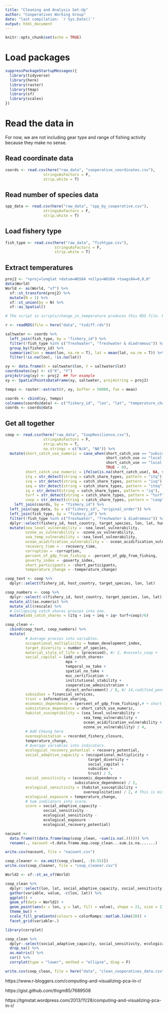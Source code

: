```yaml
---
title: "Cleaning and Analysis Set-Up"
author: "Cooperatives Working Group"
date: "last compilation: `r Sys.Date()`"
output: html_document
---
```


```r
knitr::opts_chunk$set(echo = TRUE)
```

# Load packages

```r
suppressPackageStartupMessages({
  library(tidyverse)
  library(here)
  library(raster)
  library(tmap)
  library(sf)
  library(scales)
})
```


# Read the data in

For now, we are not including gear type and range of fishing activity because they make no sense.

## Read coordinate data

```r
coords <- read.csv(here("raw_data", "cooperative_coordinates.csv"),
                 stringsAsFactors = F,
                 strip.white = T)
```


## Read number of species data

```r
spp_data <- read.csv(here("raw_data", "spp_by_cooperative.csv"),
                 stringsAsFactors = F,
                 strip.white = T)
```

## Load fishery type

```r
fish_type <- read.csv(here("raw_data", "fishtype.csv"),
                      stringsAsFactors = F,
                      strip.white = T)
```
 

## Extract temperatures

```r
proj2 <- "+proj=longlat +datum=WGS84 +ellps=WGS84 +towgs84=0,0,0"
data(World)
World <- as(World, "sf") %>% 
  sf::st_transform(proj2) %>% 
  mutate(N = 1) %>% 
  sf::st_union(by = N) %>% 
  sf::as_Spatial()
```


```r
# The script in scripts/change_in_temperature produces this RDS file. Run from command line for faster performance

r <- readRDS(file = here("data", "tsdiff.rds"))
```

```r
saltwater <- coords %>%
  left_join(fish_type, by = "fishery_id") %>% 
  filter(!fish_type %in% c("freshwater", "freshwater & diadromous")) %>%
  group_by(fishery_id) %>% 
  summarize(lon = mean(lon, na.rm = T), lat = mean(lat, na.rm = T)) %>% 
  filter(!is.na(lon), !is.na(lat))

xy <- data.frame(X = saltwater$lon, Y = saltwater$lat)
coordinates(xy) <- c("X", "Y")
proj4string(xy) <- proj2  ## for example
xy <- SpatialPointsDataFrame(xy, saltwater, proj4string = proj2)
```

```r
temps <- raster::extract(r, xy, buffer = 50000, fun = mean)
```

```r
coords <- cbind(xy, temps)
colnames(coords@data) <- c("fishery_id", "lon", "lat", "temperature_change")
coords <- coords@data
```

## Get all together


```r
coop <- read.csv(here("raw_data", "CoopResilience.csv"),
                 stringsAsFactors = F,
                 strip.white = T,
                 na.strings = c("N/A", "NA")) %>% 
  mutate(short_catch_use_numeric = case_when(short_catch_use == "subsistence" ~ 1,
                                             short_catch_use == "local market/subsistence" ~ 1,
                                             short_catch_use == "local market" ~ 1,
                                             TRUE ~ 0),
         short_catch_use_numeric = ifelse(is.na(short_catch_use), NA, short_catch_use_numeric),
         itq = str_detect(string = catch_share_types, pattern = "itq"),
         ivq = str_detect(string = catch_share_types, pattern = "ivq"),
         ieq = str_detect(string = catch_share_types, pattern = "iteq"),
         iq = str_detect(string = catch_share_types, pattern = "iq"),
         turf = str_detect(string = catch_share_types, pattern = "turf"),
         coop = str_detect(string = catch_share_types, pattern = "coop")) %>% 
    left_join(coords, by = "fishery_id") %>% 
  left_join(spp_data, by = c("fishery_id", "original_order")) %>%
  left_join(fish_type, by = "fishery_id") %>% 
  filter(!fish_type %in% c("freshwater", "freshwater & diadromous")) %>% 
  dplyr::select(fishery_id, host_country, target_species, lon, lat, human_development_index, vessels_coop, processed, codified_penalties, cooperative_administration, direct_enforcement, financial_services, information_sharing, percent_of_gdp_from_fishing, short_participants, short_catch_use_numeric, sea_level_vulnerability, sea_temp_vulnerability, ocean_acidification_vulnerability, ozone_uv_vulnerability, recovery_time, temporal_no_take, spatial_no_take, msc_certification, recorded_fishery_closure, poverty_index, institutional_stability, corruption, itq, ivq, ieq, iq, turf, coop, mpa, profit_sharing, coharvest, cooperative_gear_restrictions, cooperative_size_limit, gear_sharing, habitat_restoration, restocking, research_support, recovery_potential, temperature_change, number_of_species) %>% 
  mutate(sea_level_vulnerability = -sea_level_vulnerability,
         ozone_uv_vulnerability = -ozone_uv_vulnerability,
         sea_temp_vulnerability = -sea_level_vulnerability,
         ocean_acidification_vulnerability = - ocean_acidification_vulnerability,
         recovery_time = - recovery_time,
         corruption = -corruption,
         percent_of_gdp_from_fishing = -percent_of_gdp_from_fishing,
         poverty_index = -poverty_index,
         short_participants = -short_participants,
         temperature_change = -temperature_change)

coop_text <- coop %>%
  dplyr::select(fishery_id, host_country, target_species, lon, lat)

coop_numbers <- coop %>%
  dplyr::select(-c(fishery_id, host_country, target_species, lon, lat)) %>% 
  mutate_all(as.numeric) %>% 
  mutate_all(rescale) %>% 
  # Collapsing catch shares proxies into one.
  mutate(add_catch_shares = (itq + ivq + ieq + iq+ turf+coop)/6) 

coop_clean <- 
  cbind(coop_text, coop_numbers) %>% 
  mutate(
         # Average proxies into variables.
         occupational_multiplicity = human_development_index,
         target_diversity = number_of_species,
         material_style_of_life = (processed), #/ 2, #vessels_coop + 
         social_capital = (add_catch_shares+
                           mpa + 
                           temporal_no_take +
                           spatial_no_take + 
                           msc_certification + 
                           institutional_stability + 
                           cooperative_administration + 
                           direct_enforcement) / 8, #/ 14,codified_penalties + 
         subsidies = financial_services,
         trust = information_sharing,
         economic_dependence = (percent_of_gdp_from_fishing),# + short_participants)/2,
         subsistance_dependence = short_catch_use_numeric,
         habitat_susceptibility = (sea_level_vulnerability + 
                                   sea_temp_vulnerability + 
                                   ocean_acidification_vulnerability +
                                   ozone_uv_vulnerability) / 4,
         # Add Cheung here
         overexploitation = recorded_fishery_closure,
         temperature_change,
         # Average variables into indicators.
         ecological_recovery_potential = recovery_potential,
         social_adaptive_capacity = (occupational_multiplicity + 
                                     target_diversity + 
                                     social_capital + 
                                     subsidies + 
                                     trust) / 5,
         social_sensitivity = (economic_dependence + 
                               subsistance_dependence) / 2,
         ecological_sensitivity = (habitat_susceptibility + 
                                   overexploitation) / 2, # This is missing spp suscep
         ecological_exposure = temperature_change,
         # Sum indicators into score.
         score = social_adaptive_capacity - 
                 social_sensitivity - 
                 ecological_sensitivity - 
                 ecological_exposure - 
                 ecological_recovery_potential)

```

```r

nacount <-
  data.frame(t(data.frame(map(coop_clean, ~sum(is.na(.)))))) %>%
  rename(., nacount =t.data.frame.map.coop_clean...sum.is.na.......)

write.csv(nacount, file = "nacount.csv")

```

```r

coop_cleaner <- na.omit(coop_clean[, -(6:55)])
write.csv(coop_cleaner, file = "coop_cleaner.csv")

```

```r
World2 <- sf::st_as_sf(World)

coop_clean %>% 
  dplyr::select(lon, lat, social_adaptive_capacity, social_sensitivity, ecological_sensitivity, ecological_exposure, ecological_recovery_potential) %>% 
  gather(variable, value, -c(lon, lat)) %>% 
  ggplot() +
  geom_sf(data = World2) +
  geom_point(aes(x = lon, y = lat, fill = value), shape = 21, size = 2) +
  theme_bw() +
  scale_fill_gradientn(colours = colorRamps::matlab.like(20)) +
  facet_grid(variable~.)
```


```r
library(corrplot)

coop_clean %>% 
  dplyr::select(social_adaptive_capacity, social_sensitivity, ecological_sensitivity, ecological_exposure, ecological_recovery_potential) %>% 
  drop_na() %>% 
  as.matrix() %>% 
  cor() %>% 
  corrplot(type = "lower", method = "ellipse", diag = F)
```

```r
write.csv(coop_clean, file = here("data", "clean_cooperatives_data.csv"), row.names = F)
```


https://www.r-bloggers.com/computing-and-visualizing-pca-in-r/

https://gist.github.com/thigm85/7689508

https://tgmstat.wordpress.com/2013/11/28/computing-and-visualizing-pca-in-r/



